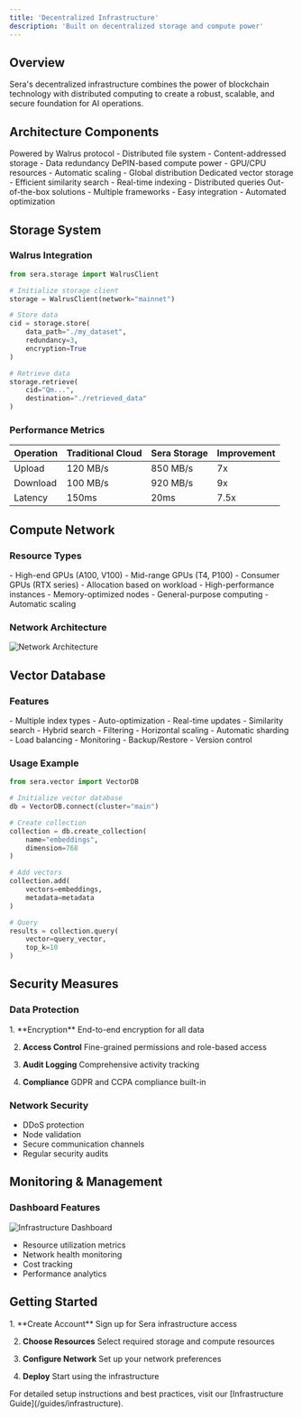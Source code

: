 ```yaml
---
title: 'Decentralized Infrastructure'
description: 'Built on decentralized storage and compute power'
---
```


## Overview

Sera's decentralized infrastructure combines the power of blockchain technology with distributed computing to create a robust, scalable, and secure foundation for AI operations.

## Architecture Components

<CardGroup cols={2}>
  <Card title="Decentralized Storage" icon="database">
    Powered by Walrus protocol
    - Distributed file system
    - Content-addressed storage
    - Data redundancy
  </Card>
  <Card title="Compute Network" icon="network-wired">
    DePIN-based compute power
    - GPU/CPU resources
    - Automatic scaling
    - Global distribution
  </Card>
  <Card title="Vector Database" icon="layer-group">
    Dedicated vector storage
    - Efficient similarity search
    - Real-time indexing
    - Distributed queries
  </Card>
  <Card title="Training Clients" icon="code">
    Out-of-the-box solutions
    - Multiple frameworks
    - Easy integration
    - Automated optimization
  </Card>
</CardGroup>

## Storage System

### Walrus Integration

```python
from sera.storage import WalrusClient

# Initialize storage client
storage = WalrusClient(network="mainnet")

# Store data
cid = storage.store(
    data_path="./my_dataset",
    redundancy=3,
    encryption=True
)

# Retrieve data
storage.retrieve(
    cid="Qm...",
    destination="./retrieved_data"
)
```

### Performance Metrics

| Operation | Traditional Cloud | Sera Storage | Improvement |
|-----------|------------------|--------------|-------------|
| Upload    | 120 MB/s        | 850 MB/s     | 7x          |
| Download  | 100 MB/s        | 920 MB/s     | 9x          |
| Latency   | 150ms           | 20ms         | 7.5x        |

## Compute Network

### Resource Types

<AccordionGroup>
  <Accordion title="GPU Resources">
    - High-end GPUs (A100, V100)
    - Mid-range GPUs (T4, P100)
    - Consumer GPUs (RTX series)
    - Allocation based on workload
  </Accordion>
  
  <Accordion title="CPU Resources">
    - High-performance instances
    - Memory-optimized nodes
    - General-purpose computing
    - Automatic scaling
  </Accordion>
</AccordionGroup>

### Network Architecture

<Frame>
  <img src="/images/network-architecture.png" alt="Network Architecture" />
</Frame>

## Vector Database

### Features

<CardGroup cols={2}>
  <Card title="Indexing" icon="magnifying-glass">
    - Multiple index types
    - Auto-optimization
    - Real-time updates
  </Card>
  <Card title="Querying" icon="database">
    - Similarity search
    - Hybrid search
    - Filtering
  </Card>
  <Card title="Scaling" icon="arrow-up-right-dots">
    - Horizontal scaling
    - Automatic sharding
    - Load balancing
  </Card>
  <Card title="Management" icon="sliders">
    - Monitoring
    - Backup/Restore
    - Version control
  </Card>
</CardGroup>

### Usage Example

```python
from sera.vector import VectorDB

# Initialize vector database
db = VectorDB.connect(cluster="main")

# Create collection
collection = db.create_collection(
    name="embeddings",
    dimension=768
)

# Add vectors
collection.add(
    vectors=embeddings,
    metadata=metadata
)

# Query
results = collection.query(
    vector=query_vector,
    top_k=10
)
```

## Security Measures

### Data Protection

<Steps>
  1. **Encryption**
     End-to-end encryption for all data

  2. **Access Control**
     Fine-grained permissions and role-based access

  3. **Audit Logging**
     Comprehensive activity tracking

  4. **Compliance**
     GDPR and CCPA compliance built-in
</Steps>

### Network Security

- DDoS protection
- Node validation
- Secure communication channels
- Regular security audits

## Monitoring & Management

### Dashboard Features

<Frame>
  <img src="/images/infrastructure-dashboard.png" alt="Infrastructure Dashboard" />
</Frame>

- Resource utilization metrics
- Network health monitoring
- Cost tracking
- Performance analytics

## Getting Started

<Steps>
  1. **Create Account**
     Sign up for Sera infrastructure access

  2. **Choose Resources**
     Select required storage and compute resources

  3. **Configure Network**
     Set up your network preferences

  4. **Deploy**
     Start using the infrastructure
</Steps>

<Note>
For detailed setup instructions and best practices, visit our [Infrastructure Guide](/guides/infrastructure).
</Note> 